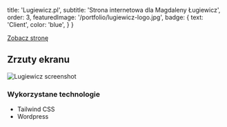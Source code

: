 
  title: 'Lugiewicz.pl',
  subtitle: 'Strona internetowa dla Magdaleny Ługiewicz',
  order: 3,
  featuredImage: '/portfolio/lugiewicz-logo.jpg',
  badge: {
    text: 'Client',
    color: 'blue',
  }
}

[Zobacz stronę](https://lugiewicz.pl)

## Zrzuty ekranu
![Lugiewicz screenshot](https://i.imgur.com/ym42pmC.png)

### Wykorzystane technologie 
* Tailwind CSS
* Wordpress


